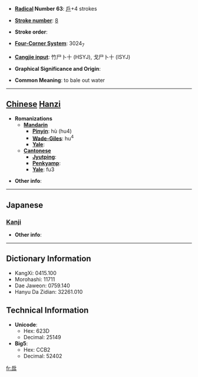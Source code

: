 * '''[[Wiktionary:Chinese radical index| Radical]] Number 63''': [[Wiktionary:Chinese radical index 戶|戶]]+4 strokes

* '''[[Wiktionary:Chinese total strokes index|Stroke number]]''': [[Wiktionary:Chinese total strokes index 8|8]]

* '''Stroke order''': 

* '''[[Wiktionary:Chinese four corner index|Four-Corner System]]''': 3024<sub>7</sub>

* '''[[Wiktionary:Chinese Cangjie index|Cangjie input]]''': 竹尸卜十 (HSYJ), 戈尸卜十 (ISYJ)

* '''Graphical Significance and Origin''': 

* '''Common Meaning''': to bale out water

----

== [[Chinese]] [[Hanzi]] ==

* '''Romanizations'''
** '''[[Mandarin]]'''
*** '''[[Pinyin]]''': hù (hu4)
*** '''[[Wade-Giles]]''': hu<sup>4</sup>
*** '''[[Yale]]''': 
** '''[[Cantonese]]'''
*** '''[[Jyutping]]''':
*** '''[[Penkyamp]]''': 
*** '''[[Yale]]''': fu3

* '''Other info''': 

----

==Japanese==
===[[Kanji]]===
{{kanji|on readings=[[こ]] (ko), [[ご]] (go), [[く]] (ku)
|kun readings=[[くむ]] (kumu), [[あかくみ]] (akakumi)
}}

* '''Other info''':  

----

== Dictionary Information ==

* KangXi: 0415.100
* Morohashi: 11711
* Dae Jaweon: 0759.140
* Hanyu Da Zidian: 32261.010

== Technical Information ==

* '''Unicode''':
** Hex: 623D
** Decimal: 25149
* '''Big5''':
** Hex: CCB2
** Decimal: 52402

[[fr:戽]]